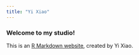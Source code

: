 ```yaml
---
title: "Yi Xiao"
---
```


### Welcome to my studio!


This is an [R Markdown website](http://rmarkdown.rstudio.com/rmarkdown_websites.html), created by Yi Xiao.




